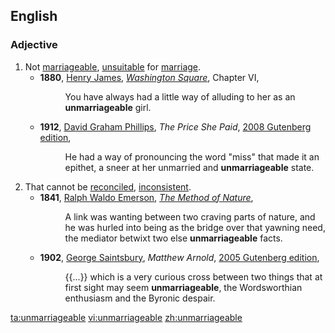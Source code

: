 ==English==

===Adjective===
{{en-adj}}

# Not [[marriageable]], [[unsuitable]] for [[marriage]].
#* '''1880''', [[w:Henry James|Henry James]], ''[[s:Washington Square/Chapter VI|Washington Square]]'', Chapter VI,
#*: You have always had a little way of alluding to her as an '''unmarriageable''' girl.
#* '''1912''', [[w:David Graham Phillips|David Graham Phillips]], ''The Price She Paid'', [http://www.gutenberg.org/files/457/457-h/457-h.htm 2008 Gutenberg edition],
#*: He had a way of pronouncing the word "miss" that made it an epithet, a sneer at her unmarried and '''unmarriageable''' state.
# That cannot be [[reconcile]]d, [[inconsistent]].
#* '''1841''', [[w:Ralph Waldo Emerson|Ralph Waldo Emerson]], ''[[s:The Method of Nature|The Method of Nature]]'',
#*: A link was wanting between two craving parts of nature, and he was hurled into being as the bridge over that yawning need, the mediator betwixt two else '''unmarriageable''' facts.
#* '''1902''', [[w:George Saintsbury|George Saintsbury]], ''Matthew Arnold'', [http://www.gutenberg.org/files/16284/16284.txt 2005 Gutenberg edition],
#*: {{...}} which is a very curious cross between two things that at first sight may seem '''unmarriageable''', the Wordsworthian enthusiasm and the Byronic despair.

[[ta:unmarriageable]]
[[vi:unmarriageable]]
[[zh:unmarriageable]]